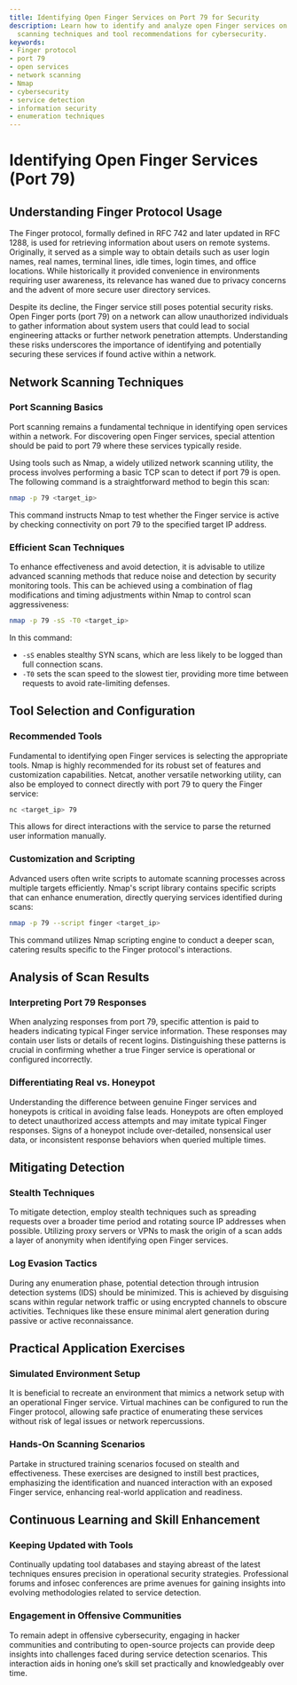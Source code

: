```yaml
---
title: Identifying Open Finger Services on Port 79 for Security
description: Learn how to identify and analyze open Finger services on port 79, including
  scanning techniques and tool recommendations for cybersecurity.
keywords:
- Finger protocol
- port 79
- open services
- network scanning
- Nmap
- cybersecurity
- service detection
- information security
- enumeration techniques
---
```


# Identifying Open Finger Services (Port 79)

## Understanding Finger Protocol Usage

The Finger protocol, formally defined in RFC 742 and later updated in RFC 1288, is used for retrieving information about users on remote systems. Originally, it served as a simple way to obtain details such as user login names, real names, terminal lines, idle times, login times, and office locations. While historically it provided convenience in environments requiring user awareness, its relevance has waned due to privacy concerns and the advent of more secure user directory services.

Despite its decline, the Finger service still poses potential security risks. Open Finger ports (port 79) on a network can allow unauthorized individuals to gather information about system users that could lead to social engineering attacks or further network penetration attempts. Understanding these risks underscores the importance of identifying and potentially securing these services if found active within a network.

## Network Scanning Techniques

### Port Scanning Basics

Port scanning remains a fundamental technique in identifying open services within a network. For discovering open Finger services, special attention should be paid to port 79 where these services typically reside.

Using tools such as Nmap, a widely utilized network scanning utility, the process involves performing a basic TCP scan to detect if port 79 is open. The following command is a straightforward method to begin this scan:

```bash
nmap -p 79 <target_ip>
```

This command instructs Nmap to test whether the Finger service is active by checking connectivity on port 79 to the specified target IP address.

### Efficient Scan Techniques

To enhance effectiveness and avoid detection, it is advisable to utilize advanced scanning methods that reduce noise and detection by security monitoring tools. This can be achieved using a combination of flag modifications and timing adjustments within Nmap to control scan aggressiveness:

```bash
nmap -p 79 -sS -T0 <target_ip>
```

In this command:
- `-sS` enables stealthy SYN scans, which are less likely to be logged than full connection scans.
- `-T0` sets the scan speed to the slowest tier, providing more time between requests to avoid rate-limiting defenses.

## Tool Selection and Configuration

### Recommended Tools

Fundamental to identifying open Finger services is selecting the appropriate tools. Nmap is highly recommended for its robust set of features and customization capabilities. Netcat, another versatile networking utility, can also be employed to connect directly with port 79 to query the Finger service:

```bash
nc <target_ip> 79
```

This allows for direct interactions with the service to parse the returned user information manually.

### Customization and Scripting

Advanced users often write scripts to automate scanning processes across multiple targets efficiently. Nmap's script library contains specific scripts that can enhance enumeration, directly querying services identified during scans:

```bash
nmap -p 79 --script finger <target_ip>
```

This command utilizes Nmap scripting engine to conduct a deeper scan, catering results specific to the Finger protocol's interactions.

## Analysis of Scan Results

### Interpreting Port 79 Responses

When analyzing responses from port 79, specific attention is paid to headers indicating typical Finger service information. These responses may contain user lists or details of recent logins. Distinguishing these patterns is crucial in confirming whether a true Finger service is operational or configured incorrectly.

### Differentiating Real vs. Honeypot

Understanding the difference between genuine Finger services and honeypots is critical in avoiding false leads. Honeypots are often employed to detect unauthorized access attempts and may imitate typical Finger responses. Signs of a honeypot include over-detailed, nonsensical user data, or inconsistent response behaviors when queried multiple times.

## Mitigating Detection

### Stealth Techniques

To mitigate detection, employ stealth techniques such as spreading requests over a broader time period and rotating source IP addresses when possible. Utilizing proxy servers or VPNs to mask the origin of a scan adds a layer of anonymity when identifying open Finger services.

### Log Evasion Tactics

During any enumeration phase, potential detection through intrusion detection systems (IDS) should be minimized. This is achieved by disguising scans within regular network traffic or using encrypted channels to obscure activities. Techniques like these ensure minimal alert generation during passive or active reconnaissance.

## Practical Application Exercises

### Simulated Environment Setup

It is beneficial to recreate an environment that mimics a network setup with an operational Finger service. Virtual machines can be configured to run the Finger protocol, allowing safe practice of enumerating these services without risk of legal issues or network repercussions.

### Hands-On Scanning Scenarios

Partake in structured training scenarios focused on stealth and effectiveness. These exercises are designed to instill best practices, emphasizing the identification and nuanced interaction with an exposed Finger service, enhancing real-world application and readiness.

## Continuous Learning and Skill Enhancement

### Keeping Updated with Tools

Continually updating tool databases and staying abreast of the latest techniques ensures precision in operational security strategies. Professional forums and infosec conferences are prime avenues for gaining insights into evolving methodologies related to service detection.

### Engagement in Offensive Communities

To remain adept in offensive cybersecurity, engaging in hacker communities and contributing to open-source projects can provide deep insights into challenges faced during service detection scenarios. This interaction aids in honing one’s skill set practically and knowledgeably over time.